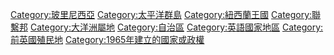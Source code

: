 {{Commonscat|Cook Islands}}
{{catmore|庫克群島}}
{{DEFAULTSORT:Cook}}
[[Category:玻里尼西亞|Category:玻里尼西亞]]
[[Category:太平洋群島|Category:太平洋群島]]
[[Category:紐西蘭王國|Category:紐西蘭王國]]
[[Category:聯繫邦|Category:聯繫邦]]
[[Category:大洋洲屬地|Category:大洋洲屬地]]
[[Category:自治區|Category:自治區]]
[[Category:英語國家地區|Category:英語國家地區]]
[[Category:前英國殖民地|Category:前英國殖民地]]
[[Category:1965年建立的國家或政權|Category:1965年建立的國家或政權]]